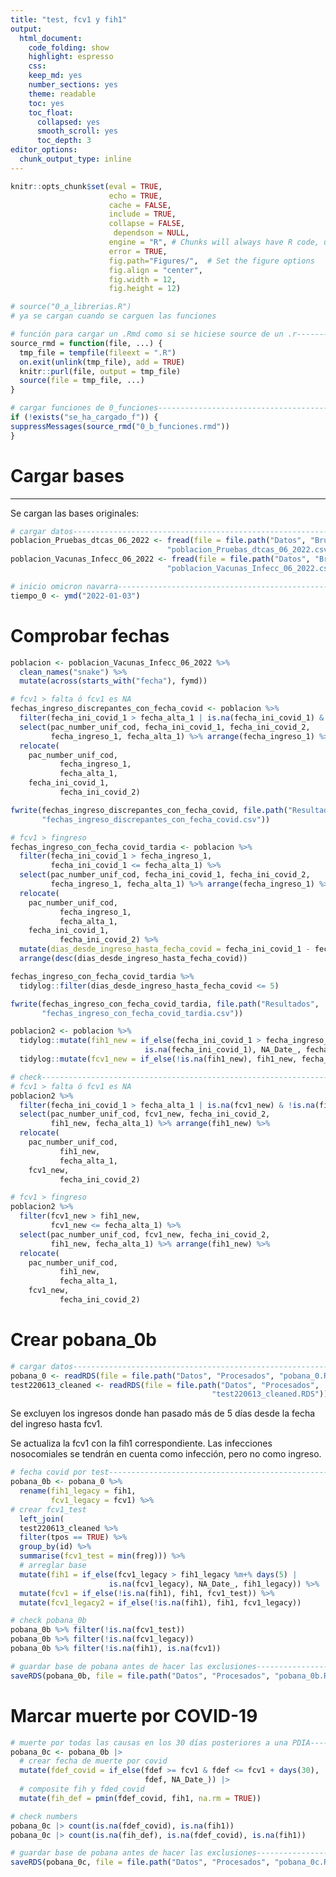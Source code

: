 ```yaml
---
title: "test, fcv1 y fih1"
output: 
  html_document:
    code_folding: show
    highlight: espresso
    css: 
    keep_md: yes
    number_sections: yes
    theme: readable
    toc: yes  
    toc_float:
      collapsed: yes
      smooth_scroll: yes
      toc_depth: 3     
editor_options: 
  chunk_output_type: inline
---
```



```r
knitr::opts_chunk$set(eval = TRUE, 
                      echo = TRUE, 
                      cache = FALSE,
                      include = TRUE,
                      collapse = FALSE,
                       dependson = NULL,
                      engine = "R", # Chunks will always have R code, unless noted
                      error = TRUE,
                      fig.path="Figures/",  # Set the figure options
                      fig.align = "center", 
                      fig.width = 12,
                      fig.height = 12)
```

```r
# source("0_a_librerias.R")
# ya se cargan cuando se carguen las funciones

```

```r
# función para cargar un .Rmd como si se hiciese source de un .r---------------
source_rmd = function(file, ...) {
  tmp_file = tempfile(fileext = ".R")
  on.exit(unlink(tmp_file), add = TRUE)
  knitr::purl(file, output = tmp_file)
  source(file = tmp_file, ...)
}

```

```r
# cargar funciones de 0_funciones----------------------------------------------
if (!exists("se_ha_cargado_f")) {
suppressMessages(source_rmd("0_b_funciones.rmd"))
}

```

# Cargar bases

***

Se cargan las bases originales: 

```r
# cargar datos-----------------------------------------------------------------
poblacion_Pruebas_dtcas_06_2022 <- fread(file = file.path("Datos", "Brutos",
                                   "poblacion_Pruebas_dtcas_06_2022.csv"))
poblacion_Vacunas_Infecc_06_2022 <- fread(file = file.path("Datos", "Brutos", 
                                   "poblacion_Vacunas_Infecc_06_2022.csv"))

```

```r
# inicio omicron navarra-------------------------------------------------------
tiempo_0 <- ymd("2022-01-03")

```

# Comprobar fechas


```r
poblacion <- poblacion_Vacunas_Infecc_06_2022 %>% 
  clean_names("snake") %>% 
  mutate(across(starts_with("fecha"), fymd))

```


```r
# fcv1 > falta ó fcv1 es NA
fechas_ingreso_discrepantes_con_fecha_covid <- poblacion %>% 
  filter(fecha_ini_covid_1 > fecha_alta_1 | is.na(fecha_ini_covid_1) & !is.na(fecha_ingreso_1)) %>% 
  select(pac_number_unif_cod, fecha_ini_covid_1, fecha_ini_covid_2, 
         fecha_ingreso_1, fecha_alta_1) %>% arrange(fecha_ingreso_1) %>%
  relocate(
    pac_number_unif_cod,
           fecha_ingreso_1,
           fecha_alta_1,
    fecha_ini_covid_1,
           fecha_ini_covid_2)

fwrite(fechas_ingreso_discrepantes_con_fecha_covid, file.path("Resultados", 
       "fechas_ingreso_discrepantes_con_fecha_covid.csv"))

```

```r
# fcv1 > fingreso
fechas_ingreso_con_fecha_covid_tardia <- poblacion %>% 
  filter(fecha_ini_covid_1 > fecha_ingreso_1,
         fecha_ini_covid_1 <= fecha_alta_1) %>% 
  select(pac_number_unif_cod, fecha_ini_covid_1, fecha_ini_covid_2, 
         fecha_ingreso_1, fecha_alta_1) %>% arrange(fecha_ingreso_1) %>%
  relocate(
    pac_number_unif_cod,
           fecha_ingreso_1,
           fecha_alta_1,
    fecha_ini_covid_1,
           fecha_ini_covid_2) %>% 
  mutate(dias_desde_ingreso_hasta_fecha_covid = fecha_ini_covid_1 - fecha_ingreso_1) %>% 
  arrange(desc(dias_desde_ingreso_hasta_fecha_covid))

fechas_ingreso_con_fecha_covid_tardia %>% 
  tidylog::filter(dias_desde_ingreso_hasta_fecha_covid <= 5)

fwrite(fechas_ingreso_con_fecha_covid_tardia, file.path("Resultados", 
       "fechas_ingreso_con_fecha_covid_tardia.csv"))

```

```r
poblacion2 <- poblacion %>% 
  tidylog::mutate(fih1_new = if_else(fecha_ini_covid_1 > fecha_ingreso_1 %m+% days(5) |
                              is.na(fecha_ini_covid_1), NA_Date_, fecha_ingreso_1)) %>% 
  tidylog::mutate(fcv1_new = if_else(!is.na(fih1_new), fih1_new, fecha_ini_covid_1))

```


```r
# check------------------------------------------------------------------------
# fcv1 > falta ó fcv1 es NA
poblacion2 %>% 
  filter(fecha_ini_covid_1 > fecha_alta_1 | is.na(fcv1_new) & !is.na(fih1_new)) %>% 
  select(pac_number_unif_cod, fcv1_new, fecha_ini_covid_2, 
         fih1_new, fecha_alta_1) %>% arrange(fih1_new) %>%
  relocate(
    pac_number_unif_cod,
           fih1_new,
           fecha_alta_1,
    fcv1_new,
           fecha_ini_covid_2)

# fcv1 > fingreso
poblacion2 %>% 
  filter(fcv1_new > fih1_new,
         fcv1_new <= fecha_alta_1) %>% 
  select(pac_number_unif_cod, fcv1_new, fecha_ini_covid_2, 
         fih1_new, fecha_alta_1) %>% arrange(fih1_new) %>%
  relocate(
    pac_number_unif_cod,
           fih1_new,
           fecha_alta_1,
    fcv1_new,
           fecha_ini_covid_2) 

```

# Crear pobana_0b

```r
# cargar datos-----------------------------------------------------------------
pobana_0 <- readRDS(file = file.path("Datos", "Procesados", "pobana_0.RDS"))
test220613_cleaned <- readRDS(file = file.path("Datos", "Procesados", 
                                             "test220613_cleaned.RDS"))

```

Se excluyen los ingresos donde han pasado más de 5 días desde la fecha del ingreso hasta fcv1.

Se actualiza la fcv1 con la fih1 correspondiente. Las infecciones nosocomiales se tendrán en cuenta como infección, pero no como ingreso.

```r
# fecha covid por test---------------------------------------------------------
pobana_0b <- pobana_0 %>%
  rename(fih1_legacy = fih1,
         fcv1_legacy = fcv1) %>% 
# crear fcv1_test
  left_join(
  test220613_cleaned %>% 
  filter(tpos == TRUE) %>% 
  group_by(id) %>% 
  summarise(fcv1_test = min(freg))) %>%  
  # arreglar base
  mutate(fih1 = if_else(fcv1_legacy > fih1_legacy %m+% days(5) |
                      is.na(fcv1_legacy), NA_Date_, fih1_legacy)) %>% 
  mutate(fcv1 = if_else(!is.na(fih1), fih1, fcv1_test)) %>% 
  mutate(fcv1_legacy2 = if_else(!is.na(fih1), fih1, fcv1_legacy))

```


```r
# check pobana_0b
pobana_0b %>% filter(!is.na(fcv1_test))
pobana_0b %>% filter(!is.na(fcv1_legacy))
pobana_0b %>% filter(!is.na(fih1), is.na(fcv1))

```

```r
# guardar base de pobana antes de hacer las exclusiones------------------------
saveRDS(pobana_0b, file = file.path("Datos", "Procesados", "pobana_0b.RDS"))

```

# Marcar muerte por COVID-19

```r
# muerte por todas las causas en los 30 días posteriores a una PDIA------------
pobana_0c <- pobana_0b |> 
  # crear fecha de muerte por covid
  mutate(fdef_covid = if_else(fdef >= fcv1 & fdef <= fcv1 + days(30), 
                              fdef, NA_Date_)) |> 
  # composite fih y fded_covid
  mutate(fih_def = pmin(fdef_covid, fih1, na.rm = TRUE))

# check numbers
pobana_0c |> count(is.na(fdef_covid), is.na(fih1))
pobana_0c |> count(is.na(fih_def), is.na(fdef_covid), is.na(fih1))


```



```r
# guardar base de pobana antes de hacer las exclusiones------------------------
saveRDS(pobana_0c, file = file.path("Datos", "Procesados", "pobana_0c.RDS"))

```

